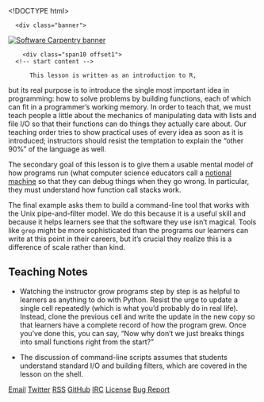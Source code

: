 <!DOCTYPE html>
<html>
  <head>
    
    <link rel="shortcut icon" type="image/x-icon" href="../../favicon.ico" />
<link href="../../css/bootstrap/bootstrap.css" rel="stylesheet" />
<meta name="viewport" content="width=device-width, initial-scale=1.0" />
<link href="../../css/bootstrap/bootstrap-responsive.css" rel="stylesheet" />
<link rel="stylesheet" type="text/css" href="../../css/swc.css" />
<link rel="stylesheet" type="text/css" href="../../css/swc-bootstrap.css" />
<link rel="alternate" type="application/rss+xml" title="The Software Carpentry Blog" href="/feed.xml"/>
<meta charset="UTF-8" />
<meta http-equiv="last-modified" content="" />
<!-- HTML5 shim, for IE6-8 support of HTML5 elements -->
<!--[if lt IE 9]>
  <script src="http://html5shim.googlecode.com/svn/trunk/html5.js"></script>
<![endif]-->

    <link rel="stylesheet" type="text/css" href="../../css/lesson.css" />
  </head>
  <body>
    <div class="container">
      <div class="banner">
  <a href="http://software-carpentry.org" title="Software Carpentry">
    <img alt="Software Carpentry banner" src="../../img/software-carpentry-banner.png" />
  </a>
</div>


      <div class="row-fluid">
        <div class="span10 offset1">
	  <!-- start content -->
          
          This lesson is written as an introduction to R,
but its real purpose is to introduce the single most important idea in programming:
how to solve problems by building functions,
each of which can fit in a programmer's working memory.
In order to teach that,
we must teach people a little about
the mechanics of manipulating data with lists and file I/O
so that their functions can do things they actually care about.
Our teaching order tries to show practical uses of every idea as soon as it is introduced;
instructors should resist the temptation to explain
the "other 90%" of the language
as well.

The secondary goal of this lesson is to give them a usable mental model of how programs run
(what computer science educators call a [notional machine](../../gloss.html#notional-machine)
so that they can debug things when they go wrong.
In particular,
they must understand how function call stacks work.

The final example asks them to build a command-line tool
that works with the Unix pipe-and-filter model.
We do this because it is a useful skill
and because it helps learners see that the software they use isn't magical.
Tools like `grep` might be more sophisticated than
the programs our learners can write at this point in their careers,
but it's crucial they realize this is a difference of scale rather than kind.

## Teaching Notes

*   Watching the instructor grow programs step by step
    is as helpful to learners as anything to do with Python.
    Resist the urge to update a single cell repeatedly
    (which is what you'd probably do in real life).
    Instead,
    clone the previous cell and write the update in the new copy
    so that learners have a complete record of how the program grew.
    Once you've done this,
    you can say,
    "Now why don't we just breaks things into small functions right from the start?"

*   The discussion of command-line scripts
    assumes that students understand standard I/O and building filters,
    which are covered in the lesson on the shell.

	  <!-- end content -->
	</div>
      </div>

      <div class="footer">
  <a class="label swc-blue-bg" href="admin@software-carpentry.org">Email</a>
  <a class="label swc-blue-bg" href="https://twitter.com/swcarpentry">Twitter</a>
  <a class="label swc-blue-bg" href="http://software-carpentry.org/feed.xml">RSS</a>
  <a class="label swc-blue-bg" href="https://github.com/swcarpentry">GitHub</a>
  <a class="label swc-blue-bg" href="irc://moznet/sciencelab">IRC</a>
  <a class="label swc-blue-bg" href="../../LICENSE.html">License</a>
  <a class="bugreport label swc-blue-bg" href="mailto:admin@software-carpentry.org?subject=bug%20in%20novice/r/guide.Rmd">Bug Report</a>
</div>

    </div>
    <!-- Le javascript
================================================== -->
<!-- Placed at the end of the document so the pages load faster -->
<script src="../../js/jquery-1.9.1.min.js"></script>
<script src="../../js/bootstrap/bootstrap.min.js"></script>

  </body>
</html>
